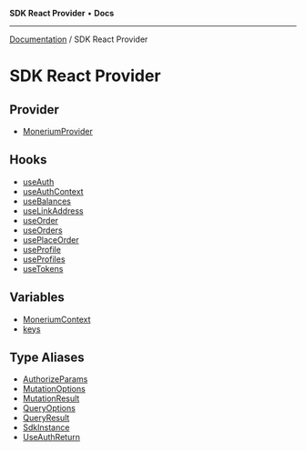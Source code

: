 **SDK React Provider** • **Docs**

***

[Documentation](../index.mdx) / SDK React Provider

# SDK React Provider

## Provider

- [MoneriumProvider](functions/MoneriumProvider.mdx)

## Hooks

- [useAuth](functions/useAuth.mdx)
- [useAuthContext](functions/useAuthContext.mdx)
- [useBalances](functions/useBalances.mdx)
- [useLinkAddress](functions/useLinkAddress.mdx)
- [useOrder](functions/useOrder.mdx)
- [useOrders](functions/useOrders.mdx)
- [usePlaceOrder](functions/usePlaceOrder.mdx)
- [useProfile](functions/useProfile.mdx)
- [useProfiles](functions/useProfiles.mdx)
- [useTokens](functions/useTokens.mdx)

## Variables

- [MoneriumContext](variables/MoneriumContext.mdx)
- [keys](variables/keys.mdx)

## Type Aliases

- [AuthorizeParams](type-aliases/AuthorizeParams.mdx)
- [MutationOptions](type-aliases/MutationOptions.mdx)
- [MutationResult](type-aliases/MutationResult.mdx)
- [QueryOptions](type-aliases/QueryOptions.mdx)
- [QueryResult](type-aliases/QueryResult.mdx)
- [SdkInstance](type-aliases/SdkInstance.mdx)
- [UseAuthReturn](type-aliases/UseAuthReturn.mdx)
